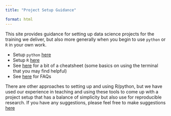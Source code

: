 ```yaml
---
title: "Project Setup Guidance"

format: html
---
```


This site provides guidance for setting up data science projects 
for the training we deliver, but also more generally when you 
begin to use `python` or `R` in your own work.

- Setup `python` [here](./pages/01-python.qmd)
- Setup `R` [here](./pages/02-R.qmd)
- See [here](./pages/03-terminal-cheatsheet.qmd) for a bit of a cheatsheet (some basics on using the terminal that you may find helpful)
- See [here](./pages/04-FAQs.qmd) for FAQs 

There are other approaches to setting up and using R/python, 
but we have used our experience in teaching and using these 
tools to come up with a project setup that has a balance 
of simplicity but also use for reproducible research. If you
have any suggestions, please feel free to make suggestions
[here](https://github.com/Bristol-Training/data-science-project-setup/issues)